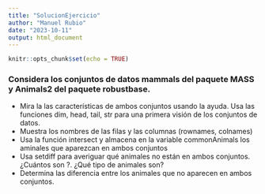 ```yaml
---
title: "SolucionEjercicio"
author: "Manuel Rubio"
date: "2023-10-11"
output: html_document
---
```

```r
knitr::opts_chunk$set(echo = TRUE)
```
### Considera los conjuntos de datos mammals del paquete MASS y Animals2 del paquete robustbase.

* Mira la las características de ambos conjuntos usando la ayuda.
Usa las funciones dim, head, tail, str para una primera visión de los conjuntos de datos.
* Muestra los nombres de las filas y las columnas (rownames, colnames)
* Usa la función intersect y almacena en la variable commonAnimals los aminales que aparezcan en ambos conjuntos
* Usa setdiff para averiguar qué animales no están en ambos conjuntos. ¿Cuántos son ?. ¿Qué tipo de animales son?
* Determina las diferencia entre los animales que no aparecen en ambos conjuntos.



